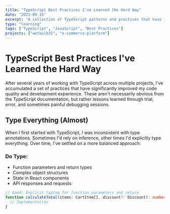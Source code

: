 ```yaml
---
title: "TypeScript Best Practices I've Learned the Hard Way"
date: "2023-09-15"
excerpt: "A collection of TypeScript patterns and practices that have improved my code quality and developer experience."
type: "learning"
tags: ["TypeScript", "JavaScript", "Best Practices"]
projects: ["wetbulb35", "e-commerce-platform"]
---
```


# TypeScript Best Practices I've Learned the Hard Way

After several years of working with TypeScript across multiple projects, I've accumulated a set of practices that have significantly improved my code quality and development experience. These aren't necessarily obvious from the TypeScript documentation, but rather lessons learned through trial, error, and sometimes painful debugging sessions.

## Type Everything (Almost)

When I first started with TypeScript, I was inconsistent with type annotations. Sometimes I'd rely on inference, other times I'd explicitly type everything. Over time, I've settled on a more balanced approach:

### Do Type:

- Function parameters and return types
- Complex object structures
- State in React components
- API responses and requests

```typescript
// Good: Explicit typing for function parameters and return
function calculateTotal(items: CartItem[], discount?: Discount): number {
  // Implementation
}


